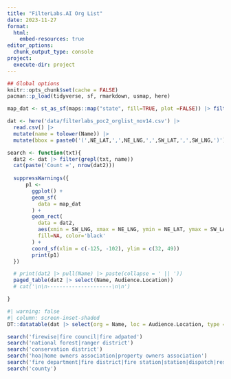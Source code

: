 ```yaml
---
title: "FilterLabs.AI Org List"
date: 2023-11-27
format: 
  html:
    embed-resources: true
editor_options: 
  chunk_output_type: console
project:
  execute-dir: project
---
```


```r
## Global options
knitr::opts_chunk$set(cache = FALSE)
pacman::p_load(tidyverse, sf, rmarkdown, usmap, here)

map_dat <- st_as_sf(maps::map("state", fill=TRUE, plot =FALSE)) |> filter(ID %in% c('arizona','utah','washington','idaho','montana','california','nevada','colorado','new mexico','oregon','wyoming')) 

dat <- here('data/filterlabs_poc2_orglist_nov14.csv') |>
  read.csv() |>
  mutate(name = tolower(Name)) |>
  mutate(bbox = paste0('(',NE_LAT,',',NE_LNG,',',SW_LAT,',',SW_LNG,')'))

search <- function(txt){
  dat2 <- dat |> filter(grepl(txt, name)) 
  cat(paste('Count =', nrow(dat2)))
  
  suppressWarnings({
      p1 <- 
        ggplot() + 
        geom_sf(
          data = map_dat
        ) +
        geom_rect(
          data = dat2,
          aes(xmin = SW_LNG, xmax = NE_LNG, ymin = NE_LAT, ymax = SW_LAT), 
          fill=NA, color='black'
        ) +
        coord_sf(xlim = c(-125, -102), ylim = c(32, 49))
        print(p1)
  })

  # print(dat2 |> pull(Name) |> paste(collapse = ' || '))
  paged_table(dat2 |> select(Name, Audience.Location))
  # cat('\n\n---------------------\n\n')

}
```

```r
#| warning: false
#| column: screen-inset-shaded
DT::datatable(dat |> select(org = Name, loc = Audience.Location, type = Organization.Type, subtype = Sub.Category, scale = Scale, strategy_landscape, strategy_community, strategy_response, misc_fire, misc_utility))

```

```r
search('firewise|fire council|fire adpated')
search('national forest|ranger district')
search('conservation district')
search('hoa|home owners association|property owners association')
search('fire department|fire district|fire station|station|dispatch|rescue|ems')
search('county')
```

